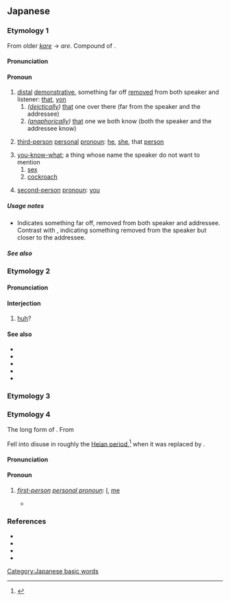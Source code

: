 ==Japanese==

===Etymology 1===
{{ja-kanjitab|alt=彼,彼れ}}
From older ''[[かれ|kare]]'' → ''are''. Compound of {{suffix|ja|あ|tr1=a|t1=that, yon|れ|tr2=re|pos2=nominalizing suffix for demonstratives}}.

====Pronunciation====
{{ja-pron|acc=0|acc_ref=DJR}}

====Pronoun====
{{ja-pos|pronoun}}

# [[distal]] [[demonstrative]], something far off [[removed]] from both speaker and listener: [[that]], [[yon]]
## ''([[deictically]])'' [[that]] one over there (far from the speaker and the addressee)
## ''([[anaphorically]])'' [[that]] one we both know (both the speaker and the addressee know)
# {{lb|ja|chiefly|derogatory}} [[third-person]] [[personal]] [[pronoun]]: [[he]], [[she]], that [[person]]
# [[you-know-what]]; a thing whose name the speaker do not want to mention
## [[sex]]
## [[cockroach]]
# {{lb|ja|archaic}} [[second-person]] [[pronoun]]: [[you]]

=====Usage notes=====
* Indicates something far off, removed from both speaker and addressee. Contrast with {{ja-r|それ}}, indicating something removed from the speaker but closer to the addressee.

=====See also=====
{{Japanese demonstratives}}
{{Classical Japanese pronouns and demonstratives}}

===Etymology 2===

====Pronunciation====
{{ja-pron|acc=h|acc2=a}}

====Interjection====
{{ja-pos|interjection}}

# [[huh]]? {{gloss|expression of surprise and confusion when talking to yourself}}

====See also====
* {{ja-r|あら}}
* {{ja-r|あらまあ}}
* {{ja-r|あらら}}
* {{ja-r|あれれ}}
* {{ja-r|え}}

===Etymology 3===
{{ja-see|荒れ}}

===Etymology 4===
{{ja-kanjitab|alt=吾,我}}
The long form of {{m|ja|あ|tr=a|t=[[I]], [[me]]}}. From {{suffix|ja|あ|tr1=a|れ|tr2=re|pos2=nominalizing suffix}}

Fell into disuse in roughly the [[w:Heian period|Heian period]],<ref name="DJR">{{R:Daijirin}}</ref> when it was replaced by {{ja-r|われ}}.

====Pronunciation====
{{ja-pron|acc=h}}

====Pronoun====
{{ja-pos|pronoun}}

# {{lb|ja|sort=あれ|obsolete}} ''[[first-person]] [[personal pronoun]]'': [[I]], [[me]]
#* {{RQ:Genji Monogatari|54}}
#*: {{ux|ja|...と、聞こえ動かして、几帳のもとに、おし寄せたてまつりたれば、'''あれ'''にもあらず、居給へるけはい...}}

===References===
<references/>
* {{R:Man'yōshū 1}}
* {{R:Man'yōshū 3}}
* {{R:Man'yōshū 4}}
* {{cite-book
|last=Yamagishi
|first=Tokuhei
|title=Koten Bungaku Taikei 14: [[w:Genji Monogatari|Genji Monogatari]] 5
|publisher=[[w:Iwanami Shoten Publishing|Iwanami Shoten]]
|date=1963
|origyear=circa 1001-1014
|location=Tōkyō
|lang=ja
|isbn=4-0006-0018-4
}}

[[Category:Japanese basic words]]